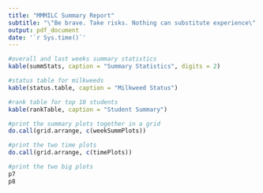 ```yaml
---
title: "MMMILC Summary Report"
subtitle: "\"Be brave. Take risks. Nothing can substitute experience\". -Paulo Coelho"
output: pdf_document
date: '`r Sys.time()`'
---
```


```r
#overall and last weeks summary statistics
kable(summStats, caption = "Summary Statistics", digits = 2)
```

```r
#status table for milkweeds
kable(status.table, caption = "Milkweed Status")
```

```r
#rank table for top 10 students
kable(rankTable, caption = "Student Summary")
```

```r
#print the summary plots together in a grid
do.call(grid.arrange, c(weekSummPlots))

```
```r
#print the two time plots
do.call(grid.arrange, c(timePlots))

```
```r
#print the two big plots
p7
p8
```

